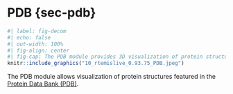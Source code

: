# PDB {sec-pdb}

```r
#| label: fig-decom
#| echo: false
#| out-width: 100%
#| fig-align: center
#| fig-cap: The PDB module provides 3D visualization of protein structures
knitr::include_graphics("10_rtemislive_0.93.75_PDB.jpeg")
```

The PDB module allows visualization of protein structures featured in the 
[Protein Data Bank (PDB)](https://www.rcsb.org/).

